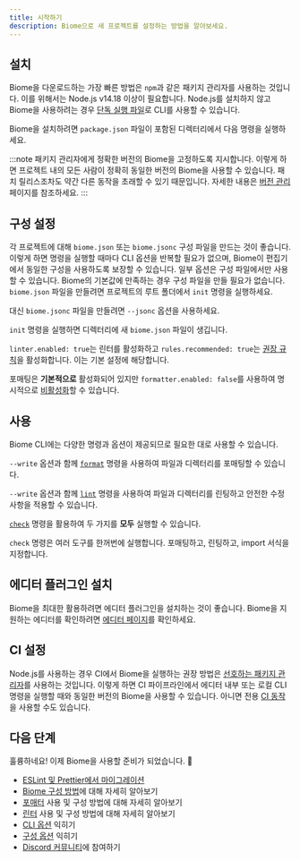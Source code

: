 ```yaml
---
title: 시작하기
description: Biome으로 새 프로젝트를 설정하는 방법을 알아보세요.
---
```



## 설치

Biome을 다운로드하는 가장 빠른 방법은 `npm`과 같은 패키지 관리자를 사용하는 것입니다.
이를 위해서는 Node.js v14.18 이상이 필요합니다.
Node.js를 설치하지 않고 Biome을 사용하려는 경우 [단독 실행 파일](/ko/guides/manual-installation)로 CLI를 사용할 수 있습니다.

Biome을 설치하려면 `package.json` 파일이 포함된 디렉터리에서 다음 명령을 실행하세요.

<PackageManagerCommand
  npm="install --save-dev --save-exact @biomejs/biome"
  pnpm="add --save-dev --save-exact @biomejs/biome"
  yarn="add --dev --exact @biomejs/biome"
  bun="add --dev --exact @biomejs/biome"
  deno="add --dev npm:@biomejs/biome"
/>

:::note
패키지 관리자에게 정확한 버전의 Biome을 고정하도록 지시합니다.
이렇게 하면 프로젝트 내의 모든 사람이 정확히 동일한 버전의 Biome을 사용할 수 있습니다.
패치 릴리스조차도 약간 다른 동작을 초래할 수 있기 때문입니다.
자세한 내용은 [버전 관리](/ko/internals/versioning/) 페이지를 참조하세요.
:::


## 구성 설정

각 프로젝트에 대해 `biome.json` 또는 `biome.jsonc` 구성 파일을 만드는 것이 좋습니다.
이렇게 하면 명령을 실행할 때마다 CLI 옵션을 반복할 필요가 없으며,
Biome이 편집기에서 동일한 구성을 사용하도록 보장할 수 있습니다.
일부 옵션은 구성 파일에서만 사용할 수 있습니다.
Biome의 기본값에 만족하는 경우 구성 파일을 만들 필요가 없습니다.
`biome.json` 파일을 만들려면 프로젝트의 루트 폴더에서 `init` 명령을 실행하세요.

<PackageManagerBiomeCommand command="init"/>

대신 `biome.jsonc` 파일을 만들려면 `--jsonc` 옵션을 사용하세요.

`init` 명령을 실행하면 디렉터리에 새 `biome.json` 파일이 생깁니다.

<DefaultConfiguration/>

`linter.enabled: true`는 린터를 활성화하고 `rules.recommended: true`는 [권장 규칙](/ko/linter/rules/)을 활성화합니다. 이는 기본 설정에 해당합니다.

포매팅은 **기본적으로** 활성화되어 있지만 `formatter.enabled: false`를 사용하여 명시적으로 [비활성화](/ko/reference/configuration/#formatterenabled)할 수 있습니다.


## 사용

Biome CLI에는 다양한 명령과 옵션이 제공되므로 필요한 대로 사용할 수 있습니다.

`--write` 옵션과 함께 [`format`](/ko/reference/cli#biome-format) 명령을 사용하여 파일과 디렉터리를 포매팅할 수 있습니다.

<PackageManagerBiomeCommand command="format --write <파일>"/>

`--write` 옵션과 함께 [`lint`](/ko/reference/cli#biome-lint) 명령을 사용하여 파일과 디렉터리를 린팅하고 안전한 수정 사항을 적용할 수 있습니다.

<PackageManagerBiomeCommand command="lint --write <파일>"/>

[`check`](/ko/reference/cli#biome-check) 명령을 활용하여 두 가지를 **모두** 실행할 수 있습니다.

<PackageManagerBiomeCommand command="check --write <파일>"/>

`check` 명령은 여러 도구를 한꺼번에 실행합니다.
포매팅하고, 린팅하고, import 서식을 지정합니다.


## 에디터 플러그인 설치

Biome을 최대한 활용하려면 에디터 플러그인을 설치하는 것이 좋습니다.
Biome을 지원하는 에디터를 확인하려면 [에디터 페이지](/ko/guides/integrate-in-editor)를 확인하세요.


## CI 설정

Node.js를 사용하는 경우 CI에서 Biome을 실행하는 권장 방법은 [선호하는 패키지 관리자](/ko/guides/getting-started#설치)를 사용하는 것입니다.
이렇게 하면 CI 파이프라인에서 에디터 내부 또는 로컬 CLI 명령을 실행할 때와 동일한 버전의 Biome을 사용할 수 있습니다.
아니면 전용 [CI 동작](/ko/recipes/continuous-integration)을 사용할 수도 있습니다.


## 다음 단계

훌륭하네요! 이제 Biome을 사용할 준비가 되었습니다. 🥳

- [ESLint 및 Prettier에서 마이그레이션](/ko/guides/migrate-eslint-prettier)
- [Biome 구성 방법](/ko/guides/configure-biome)에 대해 자세히 알아보기
- [포매터](/ko/formatter) 사용 및 구성 방법에 대해 자세히 알아보기
- [린터](/ko/linter) 사용 및 구성 방법에 대해 자세히 알아보기
- [CLI 옵션](/ko/reference/cli) 익히기
- [구성 옵션](/ko/reference/configuration) 익히기
- [Discord 커뮤니티](https://biomejs.dev/chat)에 참여하기
